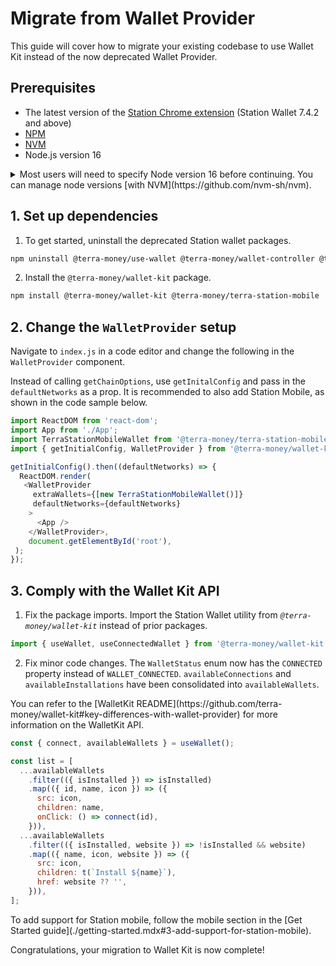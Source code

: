 
# Migrate from Wallet Provider

This guide will cover how to migrate your existing codebase to use Wallet Kit instead of the now deprecated Wallet Provider.

## Prerequisites

- The latest version of the [Station Chrome extension](https://docs.station.money/get-started) (Station Wallet 7.4.2 and above)
- [NPM](https://www.npmjs.com/)
- [NVM](https://github.com/nvm-sh/nvm)
- Node.js version 16

<Admonition type="tip" icon="💡" title="Node version 16">
  <details>
    <summary> Most users will need to specify Node version 16 before continuing. You can
      manage node versions [with NVM](https://github.com/nvm-sh/nvm). </summary>

    ```sh
    nvm install 16 nvm use 16
    ```

  </details>
</Admonition>

## 1. Set up dependencies

1. To get started, uninstall the deprecated Station wallet packages.

```sh
npm uninstall @terra-money/use-wallet @terra-money/wallet-controller @terra-money/wallet-provider
```

2. Install the `@terra-money/wallet-kit` package.

```sh
npm install @terra-money/wallet-kit @terra-money/terra-station-mobile
```

## 2. Change the `WalletProvider` setup

Navigate to `index.js` in a code editor and change the following in the `WalletProvider` component. 

Instead of calling `getChainOptions`, use `getInitalConfig` and pass in the `defaultNetworks` as a prop. It is recommended to also add Station Mobile, as shown in the code sample below.

```js
import ReactDOM from 'react-dom';
import App from './App';
import TerraStationMobileWallet from '@terra-money/terra-station-mobile';
import { getInitialConfig, WalletProvider } from '@terra-money/wallet-kit';

getInitialConfig().then((defaultNetworks) => {
  ReactDOM.render(
   <WalletProvider
     extraWallets={[new TerraStationMobileWallet()]}
     defaultNetworks={defaultNetworks}
    >
      <App />
    </WalletProvider>,
    document.getElementById('root'),
 );
});
```

## 3.  Comply with the Wallet Kit API

1. Fix the package imports. Import the Station Wallet utility from _`@terra-money/wallet-kit`_ instead of prior packages.

```js
import { useWallet, useConnectedWallet } from '@terra-money/wallet-kit';
```

2. Fix minor code changes. The `WalletStatus` enum now has the `CONNECTED` property instead of `WALLET_CONNECTED`. `availableConnections` and `availableInstallations` have been consolidated into `availableWallets`.

<Admonition type="caution" icon="📖" title="API">
You can refer to the [WalletKit README](https://github.com/terra-money/wallet-kit#key-differences-with-wallet-provider) for more information on the WalletKit API. 
</Admonition>


```js
const { connect, availableWallets } = useWallet();

const list = [
  ...availableWallets
    .filter(({ isInstalled }) => isInstalled)
    .map(({ id, name, icon }) => ({
      src: icon,
      children: name,
      onClick: () => connect(id),
    })),
  ...availableWallets
    .filter(({ isInstalled, website }) => !isInstalled && website)
    .map(({ name, icon, website }) => ({
      src: icon,
      children: t(`Install ${name}`),
      href: website ?? '',
    })),
];
```

<Admonition type="tip" icon="📱" title="Station mobile app">
To add support for Station mobile, follow the mobile section in the [Get Started guide](./getting-started.mdx#3-add-support-for-station-mobile).
</Admonition>


Congratulations, your migration to Wallet Kit is now complete!

